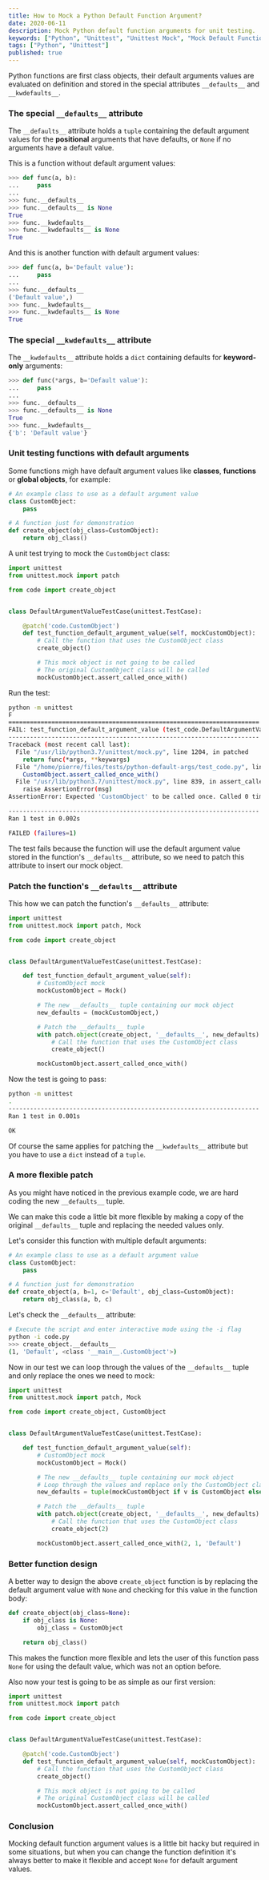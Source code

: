 ```yaml
---
title: How to Mock a Python Default Function Argument?
date: 2020-06-11
description: Mock Python default function arguments for unit testing.
keywords: ["Python", "Unittest", "Unittest Mock", "Mock Default Function Argument"]
tags: ["Python", "Unittest"]
published: true
---
```


Python functions are first class objects, their default arguments values are evaluated on definition and stored in the special attributes `__defaults__` and `__kwdefaults__`.

### The special `__defaults__` attribute

The `__defaults__` attribute holds a `tuple` containing the default argument values for the **positional** arguments that have defaults, or `None` if no arguments have a default value.

This is a function without default argument values:

```python
>>> def func(a, b):
...     pass
...
>>> func.__defaults__
>>> func.__defaults__ is None
True
>>> func.__kwdefaults__
>>> func.__kwdefaults__ is None
True
```

And this is another function with default argument values:

```python
>>> def func(a, b='Default value'):
...     pass
...
>>> func.__defaults__
('Default value',)
>>> func.__kwdefaults__
>>> func.__kwdefaults__ is None
True
```

### The special `__kwdefaults__` attribute

The `__kwdefaults__` attribute holds a `dict` containing defaults for **keyword-only** arguments:

```python
>>> def func(*args, b='Default value'):
...     pass
...
>>> func.__defaults__
>>> func.__defaults__ is None
True
>>> func.__kwdefaults__
{'b': 'Default value'}
```

### Unit testing functions with default arguments

Some functions migh have default argument values like **classes**, **functions** or **global objects**, for example:

```python {title: code.py}{copy: true}
# An example class to use as a default argument value
class CustomObject:
    pass

# A function just for demonstration
def create_object(obj_class=CustomObject):
    return obj_class()
```

A unit test trying to mock the `CustomObject` class:

```python {title: test_code.py}{copy: true}
import unittest
from unittest.mock import patch

from code import create_object


class DefaultArgumentValueTestCase(unittest.TestCase):

    @patch('code.CustomObject')
    def test_function_default_argument_value(self, mockCustomObject):
        # Call the function that uses the CustomObject class
        create_object()

        # This mock object is not going to be called
        # The original CustomObject class will be called
        mockCustomObject.assert_called_once_with()
```

Run the test:

```bash {terminal: true}{promptLines: 1}
python -m unittest
F
======================================================================
FAIL: test_function_default_argument_value (test_code.DefaultArgumentValueTestCase)
----------------------------------------------------------------------
Traceback (most recent call last):
  File "/usr/lib/python3.7/unittest/mock.py", line 1204, in patched
    return func(*args, **keywargs)
  File "/home/pierre/files/tests/python-default-args/test_code.py", line 17, in test_function_default_argument_value
    CustomObject.assert_called_once_with()
  File "/usr/lib/python3.7/unittest/mock.py", line 839, in assert_called_once_with
    raise AssertionError(msg)
AssertionError: Expected 'CustomObject' to be called once. Called 0 times.

----------------------------------------------------------------------
Ran 1 test in 0.002s

FAILED (failures=1)
```

The test fails because the function will use the default argument value stored in the function's `__defaults__` attribute, so we need to patch this attribute to insert our mock object.

### Patch the function's `__defaults__` attribute

This how we can patch the function's `__defaults__` attribute:

```python {title: test_code.py}{copy: true}
import unittest
from unittest.mock import patch, Mock

from code import create_object


class DefaultArgumentValueTestCase(unittest.TestCase):

    def test_function_default_argument_value(self):
        # CustomObject mock
        mockCustomObject = Mock()

        # The new __defaults__ tuple containing our mock object
        new_defaults = (mockCustomObject,)

        # Patch the __defaults__ tuple
        with patch.object(create_object, '__defaults__', new_defaults):
            # Call the function that uses the CustomObject class
            create_object()

        mockCustomObject.assert_called_once_with()
```

Now the test is going to pass:

```bash {terminal: true}{promptLines: 1}
python -m unittest
.
----------------------------------------------------------------------
Ran 1 test in 0.001s

OK
```

Of course the same applies for patching the `__kwdefaults__` attribute but you have to use a `dict` instead of a `tuple`.

### A more flexible patch

As you might have noticed in the previous example code, we are hard coding the new `__defaults__` tuple.

We can make this code a little bit more flexible by making a copy of the original `__defaults__` tuple and replacing the needed values only.

Let's consider this function with multiple default arguments:

```python {title: code.py}{copy: true}
# An example class to use as a default argument value
class CustomObject:
    pass

# A function just for demonstration
def create_object(a, b=1, c='Default', obj_class=CustomObject):
    return obj_class(a, b, c)
```

Let's check the `__defaults__` attribute:

```bash {terminal: true}{promptLines: 1,2}
# Execute the script and enter interactive mode using the -i flag
python -i code.py
>>> create_object.__defaults__
(1, 'Default', <class '__main__.CustomObject'>)
```

Now in our test we can loop through the values of the `__defaults__` tuple and only replace the ones we need to mock:

```python {title: test_code.py}{copy: true}
import unittest
from unittest.mock import patch, Mock

from code import create_object, CustomObject


class DefaultArgumentValueTestCase(unittest.TestCase):

    def test_function_default_argument_value(self):
        # CustomObject mock
        mockCustomObject = Mock()

        # The new __defaults__ tuple containing our mock object
        # Loop through the values and replace only the CustomObject class
        new_defaults = tuple(mockCustomObject if v is CustomObject else v for v in create_object.__defaults__)

        # Patch the __defaults__ tuple
        with patch.object(create_object, '__defaults__', new_defaults):
            # Call the function that uses the CustomObject class
            create_object(2)

        mockCustomObject.assert_called_once_with(2, 1, 'Default')
```

### Better function design

A better way to design the above `create_object` function is by replacing the default argument value with `None` and checking for this value in the function body:

```python {copy: true}
def create_object(obj_class=None):
    if obj_class is None:
        obj_class = CustomObject

    return obj_class()
```

This makes the function more flexible and lets the user of this function pass `None` for using the default value, which was not an option before.

Also now your test is going to be as simple as our first version:

```python {title: test_code.py}{copy: true}
import unittest
from unittest.mock import patch

from code import create_object


class DefaultArgumentValueTestCase(unittest.TestCase):

    @patch('code.CustomObject')
    def test_function_default_argument_value(self, mockCustomObject):
        # Call the function that uses the CustomObject class
        create_object()

        # This mock object is not going to be called
        # The original CustomObject class will be called
        mockCustomObject.assert_called_once_with()
```

### Conclusion

Mocking default function argument values is a little bit hacky but required in some situations, but when you can change the function definition it's always better to make it flexible and accept `None` for default argument values.
